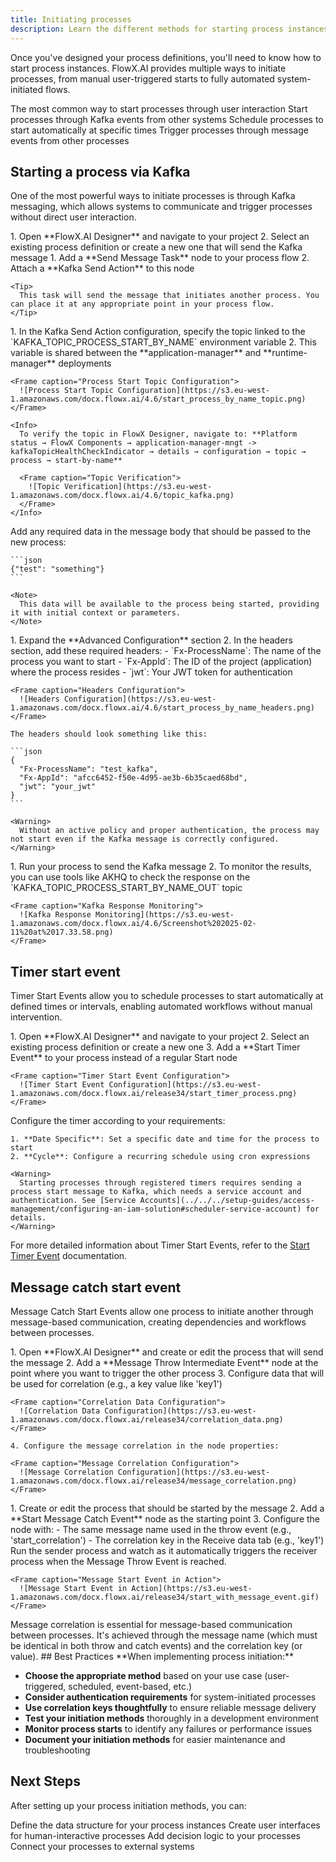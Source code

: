 ```yaml
---
title: Initiating processes
description: Learn the different methods for starting process instances in FlowX.AI, including user interaction, automated triggers, and system integration options.
---
```



Once you've designed your process definitions, you'll need to know how to start process instances. FlowX.AI provides multiple ways to initiate processes, from manual user-triggered starts to fully automated system-initiated flows.

<CardGroup cols={2}>
  <Card title="User Interface" icon="hand-pointer">
    The most common way to start processes through user interaction
  </Card>
  <Card title="Kafka Messages" icon="message">
    Start processes through Kafka events from other systems
  </Card>
  <Card title="Timer Events" icon="clock">
    Schedule processes to start automatically at specific times
  </Card>
  <Card title="Message Events" icon="envelope">
    Trigger processes through message events from other processes
  </Card>
</CardGroup>

## Starting a process via Kafka


One of the most powerful ways to initiate processes is through Kafka messaging, which allows systems to communicate and trigger processes without direct user interaction.

<Steps>
  <Step title="Access Your Project">
    1. Open **FlowX.AI Designer** and navigate to your project
    2. Select an existing process definition or create a new one that will send the Kafka message
  </Step>
  
  <Step title="Add a Send Message Task">
    1. Add a **Send Message Task** node to your process flow
    2. Attach a **Kafka Send Action** to this node
    
    <Tip>
      This task will send the message that initiates another process. You can place it at any appropriate point in your process flow.
    </Tip>
  </Step>
  
  <Step title="Configure the Kafka Topic">
    1. In the Kafka Send Action configuration, specify the topic linked to the `KAFKA_TOPIC_PROCESS_START_BY_NAME` environment variable
    2. This variable is shared between the **application-manager** and **runtime-manager** deployments
    
    <Frame caption="Process Start Topic Configuration">
      ![Process Start Topic Configuration](https://s3.eu-west-1.amazonaws.com/docx.flowx.ai/4.6/start_process_by_name_topic.png)
    </Frame>
    
    <Info>
      To verify the topic in FlowX Designer, navigate to: **Platform status → FlowX Components → application-manager-mngt -> kafkaTopicHealthCheckIndicator → details → configuration → topic → process → start-by-name**
      
      <Frame caption="Topic Verification">
        ![Topic Verification](https://s3.eu-west-1.amazonaws.com/docx.flowx.ai/4.6/topic_kafka.png)
      </Frame>
    </Info>
  </Step>
  
  <Step title="Add Message Content">
    Add any required data in the message body that should be passed to the new process:
    
    ```json
    {"test": "something"}
    ```
    
    <Note>
      This data will be available to the process being started, providing it with initial context or parameters.
    </Note>
  </Step>
  
  <Step title="Configure Required Headers">
    1. Expand the **Advanced Configuration** section
    2. In the headers section, add these required headers:
       - `Fx-ProcessName`: The name of the process you want to start
       - `Fx-AppId`: The ID of the project (application) where the process resides
       - `jwt`: Your JWT token for authentication
    
    <Frame caption="Headers Configuration">
      ![Headers Configuration](https://s3.eu-west-1.amazonaws.com/docx.flowx.ai/4.6/start_process_by_name_headers.png)
    </Frame>
    
    The headers should look something like this:
    
    ```json
    {
      "Fx-ProcessName": "test_kafka",
      "Fx-AppId": "afcc6452-f50e-4d95-ae3b-6b35caed68bd",
      "jwt": "your_jwt"
    }
    ```
    
    <Warning>
      Without an active policy and proper authentication, the process may not start even if the Kafka message is correctly configured.
    </Warning>
  </Step>
  
  <Step title="Test and Monitor">
    1. Run your process to send the Kafka message
    2. To monitor the results, you can use tools like AKHQ to check the response on the `KAFKA_TOPIC_PROCESS_START_BY_NAME_OUT` topic
    
    <Frame caption="Kafka Response Monitoring">
      ![Kafka Response Monitoring](https://s3.eu-west-1.amazonaws.com/docx.flowx.ai/4.6/Screenshot%202025-02-11%20at%2017.33.58.png)
    </Frame>
  </Step>
</Steps>

## Timer start event


Timer Start Events allow you to schedule processes to start automatically at defined times or intervals, enabling automated workflows without manual intervention.

<Steps>
  <Step title="Configure a Process with Timer Start">
    1. Open **FlowX.AI Designer** and navigate to your project
    2. Select an existing process definition or create a new one
    3. Add a **Start Timer Event** to your process instead of a regular Start node
    
    <Frame caption="Timer Start Event Configuration">
      ![Timer Start Event Configuration](https://s3.eu-west-1.amazonaws.com/docx.flowx.ai/release34/start_timer_process.png)
    </Frame>
  </Step>
  
  <Step title="Configure Timer Settings">
    Configure the timer according to your requirements:
    
    1. **Date Specific**: Set a specific date and time for the process to start
    2. **Cycle**: Configure a recurring schedule using cron expressions
    
    <Warning>
      Starting processes through registered timers requires sending a process start message to Kafka, which needs a service account and authentication. See [Service Accounts](../../../setup-guides/access-management/configuring-an-iam-solution#scheduler-service-account) for details.
    </Warning>
  </Step>
</Steps>

For more detailed information about Timer Start Events, refer to the [Start Timer Event](../../building-blocks/node/timer-events/timer-start-event) documentation.

## Message catch start event

Message Catch Start Events allow one process to initiate another through message-based communication, creating dependencies and workflows between processes.

<Steps>
  <Step title="Configure the Sender Process">
    1. Open **FlowX.AI Designer** and create or edit the process that will send the message
    2. Add a **Message Throw Intermediate Event** node at the point where you want to trigger the other process
    3. Configure data that will be used for correlation (e.g., a key value like 'key1')
    
    <Frame caption="Correlation Data Configuration">
      ![Correlation Data Configuration](https://s3.eu-west-1.amazonaws.com/docx.flowx.ai/release34/correlation_data.png)
    </Frame>
    
    4. Configure the message correlation in the node properties:
    
    <Frame caption="Message Correlation Configuration">
      ![Message Correlation Configuration](https://s3.eu-west-1.amazonaws.com/docx.flowx.ai/release34/message_correlation.png)
    </Frame>
  </Step>
  
  <Step title="Configure the Receiver Process">
    1. Create or edit the process that should be started by the message
    2. Add a **Start Message Catch Event** node as the starting point
    3. Configure the node with:
       - The same message name used in the throw event (e.g., 'start_correlation')
       - The correlation key in the Receive data tab (e.g., 'key1')
  </Step>
  
  <Step title="Test the Configuration">
    Run the sender process and watch as it automatically triggers the receiver process when the Message Throw Event is reached.
    
    <Frame caption="Message Start Event in Action">
      ![Message Start Event in Action](https://s3.eu-west-1.amazonaws.com/docx.flowx.ai/release34/start_with_message_event.gif)
    </Frame>
  </Step>
</Steps>

<Info>
Message correlation is essential for message-based communication between processes. It's achieved through the message name (which must be identical in both throw and catch events) and the correlation key (or value).
</Info>
## Best Practices

<Tip>
**When implementing process initiation:**

- **Choose the appropriate method** based on your use case (user-triggered, scheduled, event-based, etc.)
- **Consider authentication requirements** for system-initiated processes
- **Use correlation keys thoughtfully** to ensure reliable message delivery
- **Test your initiation methods** thoroughly in a development environment
- **Monitor process starts** to identify any failures or performance issues
- **Document your initiation methods** for easier maintenance and troubleshooting
</Tip>

## Next Steps

After setting up your process initiation methods, you can:

<CardGroup cols={2}>
  <Card title="Configure Process Data Models" icon="database" href="../../building-blocks/process/process-data-model">
    Define the data structure for your process instances
  </Card>
  <Card title="Set Up User Interfaces" icon="palette" href="../managing-a-process-flow/creating-a-user-interface">
    Create user interfaces for human-interactive processes
  </Card>
  <Card title="Implement Business Rules" icon="code" href="../../building-blocks/actions/business-rule-action/business-rule-action">
    Add decision logic to your processes
  </Card>
  <Card title="Configure Integrations" icon="plug" href="../../platform-deep-dive/integrations/integration-designer">
    Connect your processes to external systems
  </Card>
</CardGroup>